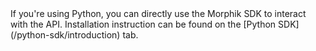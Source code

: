 <Note>
If you're using Python, you can directly use the Morphik SDK to interact with the API. Installation instruction can be found on the [Python SDK](/python-sdk/introduction) tab.
</Note>